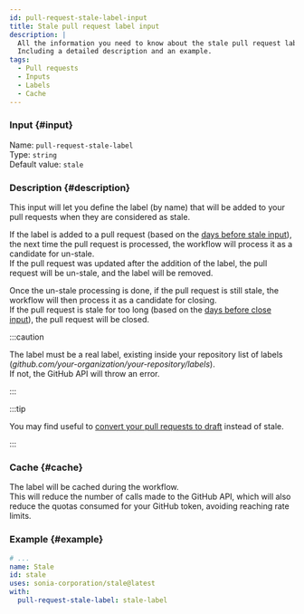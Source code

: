 ```yaml
---
id: pull-request-stale-label-input
title: Stale pull request label input
description: |
  All the information you need to know about the stale pull request label input.
  Including a detailed description and an example.
tags:
  - Pull requests
  - Inputs
  - Labels
  - Cache
---
```


### Input {#input}

Name: `pull-request-stale-label`  
Type: `string`  
Default value: `stale`

### Description {#description}

This input will let you define the label (by name) that will be added to your pull requests when they are considered as stale.

If the label is added to a pull request (based on the [days before stale input](pull-request-days-before-stale-input)), the next time the pull request is processed, the workflow will process it as a candidate for un-stale.  
If the pull request was updated after the addition of the label, the pull request will be un-stale, and the label will be removed.

Once the un-stale processing is done, if the pull request is still stale, the workflow will then process it as a candidate for closing.  
If the pull request is stale for too long (based on the [days before close input](pull-request-days-before-close-input)), the pull request will be closed.

:::caution

The label must be a real label, existing inside your repository list of labels (_github.com/your-organization/your-repository/labels_).  
If not, the GitHub API will throw an error.

:::

:::tip

You may find useful to [convert your pull requests to draft](pull-request-to-draft-instead-of-stale-input) instead of stale.

:::

### Cache {#cache}

The label will be cached during the workflow.  
This will reduce the number of calls made to the GitHub API, which will also reduce the quotas consumed for your GitHub token, avoiding reaching rate limits.

### Example {#example}

```yml {6}
# ...
name: Stale
id: stale
uses: sonia-corporation/stale@latest
with:
  pull-request-stale-label: stale-label
```
